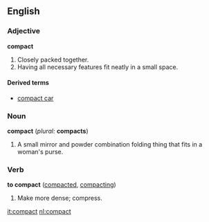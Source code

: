 ==English==

===Adjective===
'''compact'''
#Closely packed together.
#Having all necessary features fit neatly in a small space.

====Derived terms====
*[[compact car]]

===Noun===
'''compact'''  (''plural:'' '''compacts''')
#A small mirror and powder combination folding thing that fits in a woman's purse.

===Verb===
'''to compact''' ([[compacted]], [[compacting]])
#Make more dense; compress.

[[it:compact]]
[[nl:compact]]